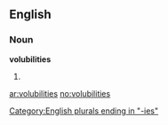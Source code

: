 ==English==

===Noun===
'''volubilities'''

# {{plural of|[[volubility]]}}

[[Category:English plurals ending in "-ies"]]

[[ar:volubilities]]
[[no:volubilities]]